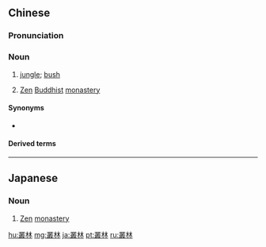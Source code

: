 {{also|丛林}}
==Chinese==
{{zh-forms|s=丛林}}

===Pronunciation===
{{zh-pron
|m=cónglín
|c=cung4 lam4
|mn=qz,xm,zz:chông-lîm
|cat=n
}}

===Noun===
{{zh-noun}}

# [[jungle]]; [[bush]] {{zh-mw|m:片}}
# {{lb|zh|archaic|Buddhism}} [[Zen]] [[Buddhist]] [[monastery]] {{zh-mw|m:座}}

====Synonyms====
* {{sense|jungle}} {{zh-l|密林}}

====Derived terms====
{{zh-der|叢林袋鼠}}

----

==Japanese==
{{ja-kanjitab|そう|りん|yomi=on}}

===Noun===
{{ja-noun|そうりん}}

# [[Zen]] [[monastery]]

[[hu:叢林]]
[[mg:叢林]]
[[ja:叢林]]
[[pt:叢林]]
[[ru:叢林]]
